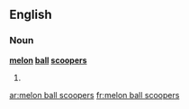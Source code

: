 ==English==

===Noun===
'''[[melon]] [[ball]] [[scooper]]s'''

# {{plural of|melon ball scooper}}

[[ar:melon ball scoopers]]
[[fr:melon ball scoopers]]